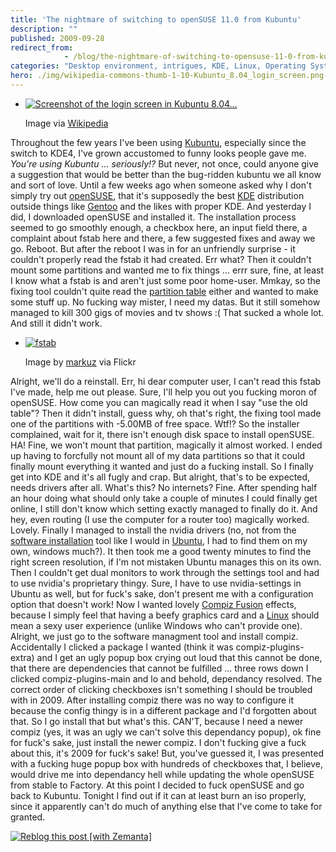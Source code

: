 ```yaml
---
title: 'The nightmare of switching to openSUSE 11.0 from Kubuntu'
description: ""
published: 2009-09-28
redirect_from: 
            - /blog/the-nightmare-of-switching-to-opensuse-11-0-from-kubuntu/swizec/746
categories: "Desktop environment, intrigues, KDE, Linux, Operating Systems, Uncategorized"
hero: ./img/wikipedia-commons-thumb-1-10-Kubuntu_8.04_login_screen.png-300px-Kubuntu_8.04_login_screen.png
---
```

- [![Screenshot of the login screen in Kubuntu 8.04...](./img/wikipedia-commons-thumb-1-10-Kubuntu_8.04_login_screen.png-300px-Kubuntu_8.04_login_screen.png "Screenshot of the login screen in Kubuntu 8.04...")](http://commons.wikipedia.org/wiki/Image:Kubuntu_8.04_login_screen.png)

  Image via [Wikipedia](http://commons.wikipedia.org/wiki/Image:Kubuntu_8.04_login_screen.png)

Throughout the few years I've been using [Kubuntu](http://en.wikipedia.org/wiki/Kubuntu "Kubuntu"), especially since the switch to KDE4, I've grown accustomed to funny looks people gave me. _You're using Kubuntu ... seriously!?_ But never, not once, could anyone give a suggestion that would be better than the bug-ridden kubuntu we all know and sort of love. Until a few weeks ago when someone asked why I don't simply try out [openSUSE](http://en.wikipedia.org/wiki/OpenSUSE "OpenSUSE"), that it's supposedly the best [KDE](http://en.wikipedia.org/wiki/KDE "KDE") distribution outside things like [Gentoo](http://en.wikipedia.org/wiki/Gentoo_Linux "Gentoo Linux") and the likes with proper KDE. And yesterday I did, I downloaded openSUSE and installed it. The installation process seemed to go smoothly enough, a checkbox here, an input field there, a complaint about fstab here and there, a few suggested fixes and away we go. Reboot. But after the reboot I was in for an unfriendly surprise - it couldn't properly read the fstab it had created. Err what? Then it couldn't mount some partitions and wanted me to fix things ... errr sure, fine, at least I know what a fstab is and aren't just some poor home-user. Mmkay, so the fixing tool couldn't quite read the [partition table](http://en.wikipedia.org/wiki/Disk_partitioning "Disk partitioning") either and wanted to make some stuff up. No fucking way mister, I need my datas. But it still somehow managed to kill 300 gigs of movies and tv shows :( That sucked a whole lot. And still it didn't work.

- [![fstab](./img/33-38761786_55259fe242_m.jpg "fstab")](http://www.flickr.com/photos/12345574@N00/38761786)

  Image by [markuz](http://www.flickr.com/photos/12345574@N00/38761786) via Flickr

Alright, we'll do a reinstall. Err, hi dear computer user, I can't read this fstab I've made, help me out please. Sure, I'll help you out you fucking moron of openSUSE. How come you can magically read it when I say "use the old table"? Then it didn't install, guess why, oh that's right, the fixing tool made one of the partitions with -5.00MB of free space. Wtf!? So the installer complained, wait for it, there isn't enough disk space to install openSUSE. HA! Fine, we won't mount that partition, magically it almost worked. I ended up having to forcfully not mount all of my data partitions so that it could finally mount everything it wanted and just do a fucking install. So I finally get into KDE and it's all fugly and crap. But alright, that's to be expected, needs drivers after all. What's this? No internets? Fine. After spending half an hour doing what should only take a couple of minutes I could finally get online, I still don't know which setting exactly managed to finally do it. And hey, even routing (I use the computer for a router too) magically worked. Lovely. Finally I managed to install the nvidia drivers (no, not from the [software installation](http://en.wikipedia.org/wiki/Installation_%28computer_programs%29 "Installation (computer programs)") tool like I would in [Ubuntu](http://en.wikipedia.org/wiki/Ubuntu "Ubuntu"), I had to find them on my own, windows much?). It then took me a good twenty minutes to find the right screen resolution, if I'm not mistaken Ubuntu manages this on its own. Then I couldn't get dual monitors to work through the settings tool and had to use nvidia's proprietary thingy. Sure, I have to use nvidia-settings in Ubuntu as well, but for fuck's sake, don't present me with a configuration option that doesn't work! Now I wanted lovely [Compiz Fusion](http://en.wikipedia.org/wiki/Compiz_Fusion "Compiz Fusion") effects, because I simply feel that having a beefy graphics card and a [Linux](http://en.wikipedia.org/wiki/Linux "Linux") should mean a sexy user experience (unlike Windows who can't provide one). Alright, we just go to the software managment tool and install compiz. Accidentally I clicked a package I wanted (think it was compiz-plugins-extra) and I get an ugly popup box crying out loud that this cannot be done, that there are dependencies that cannot be fulfilled ... three rows down I clicked compiz-plugins-main and lo and behold, dependancy resolved. The correct order of clicking checkboxes isn't something I should be troubled with in 2009. After installing compiz there was no way to configure it because the config thingy is in a different package and I'd forgotten about that. So I go install that but what's this. CAN'T, because I need a newer compiz (yes, it was an ugly we can't solve this dependancy popup), ok fine for fuck's sake, just install the newer compiz. I don't fucking give a fuck about this, it's 2009 for fuck's sake! But, you've guessed it, I was presented with a fucking huge popup box with hundreds of checkboxes that, I believe, would drive me into dependancy hell while updating the whole openSUSE from stable to Factory. At this point I decided to fuck openSUSE and go back to Kubuntu. Tonight I find out if it can at least burn an iso properly, since it apparently can't do much of anything else that I've come to take for granted.

[![Reblog this post \[with Zemanta\]](http://img.zemanta.com/reblog_e.png?x-id=c53c0870-b604-4ac7-b470-24e8abd5161a)](http://reblog.zemanta.com/zemified/c53c0870-b604-4ac7-b470-24e8abd5161a/ "Reblog this post \[with Zemanta]")